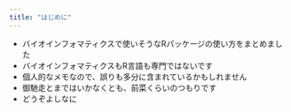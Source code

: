 ```yaml
---
title: "はじめに"
---
```

- バイオインフォマティクスで使いそうなRパッケージの使い方をまとめました
- バイオインフォマティクスもR言語も専門ではないです
- 個人的なメモなので、誤りも多分に含まれているかもしれません
- 御馳走とまではいかなくとも、前菜くらいのつもりです
- どうぞよしなに